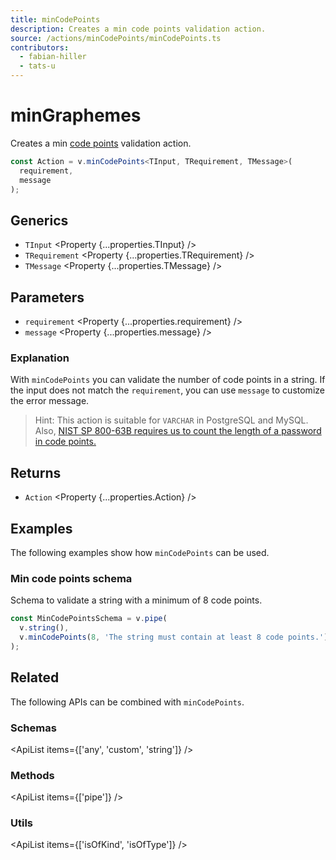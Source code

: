```yaml
---
title: minCodePoints
description: Creates a min code points validation action.
source: /actions/minCodePoints/minCodePoints.ts
contributors:
  - fabian-hiller
  - tats-u
---
```



# minGraphemes

Creates a min [code points](https://developer.mozilla.org/en-US/docs/Glossary/Code_point) validation action.

```ts
const Action = v.minCodePoints<TInput, TRequirement, TMessage>(
  requirement,
  message
);
```

## Generics

- `TInput` <Property {...properties.TInput} />
- `TRequirement` <Property {...properties.TRequirement} />
- `TMessage` <Property {...properties.TMessage} />

## Parameters

- `requirement` <Property {...properties.requirement} />
- `message` <Property {...properties.message} />

### Explanation

With `minCodePoints` you can validate the number of code points in a string. If the input does not match the `requirement`, you can use `message` to customize the error message.

> Hint: This action is suitable for `VARCHAR` in PostgreSQL and MySQL. Also, [NIST SP 800-63B requires us to count the length of a password in code points.](https://pages.nist.gov/800-63-4/sp800-63b.html#passwordver)

## Returns

- `Action` <Property {...properties.Action} />

## Examples

The following examples show how `minCodePoints` can be used.

### Min code points schema

Schema to validate a string with a minimum of 8 code points.

```ts
const MinCodePointsSchema = v.pipe(
  v.string(),
  v.minCodePoints(8, 'The string must contain at least 8 code points.')
);
```

## Related

The following APIs can be combined with `minCodePoints`.

### Schemas

<ApiList items={['any', 'custom', 'string']} />

### Methods

<ApiList items={['pipe']} />

### Utils

<ApiList items={['isOfKind', 'isOfType']} />
